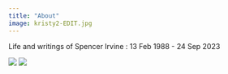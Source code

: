 ```yaml
---
title: "About"
image: kristy2-EDIT.jpg
---
```


Life and writings of Spencer Irvine : 13 Feb 1988 - 24 Sep 2023

![](kristy2-EDIT.jpg)
![](mtn.jpeg)
